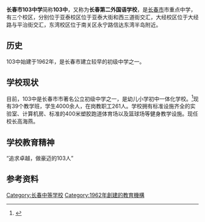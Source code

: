 {{Infobox School
| name        = 长春市一零三中学
| other_name  = 
| image       = 
| logo        = 
| motto       = 诚信责任
| established = 1962年
| type        = 公立
| religion    = 
| affiliation = 
| district    = 长春市
| grades      = 幼儿、小学、初中一体化教育
| president   = 
| principal   = 高海燕
| dean        = 
| college     = 
| house       = 
| sc          =
| cs          =
| faculty     = 
| staff       = 261人<ref name="ccng">{{cite web|url=http://www.ccng.gov.cn/nggov_5/infocontent.jsp?infoid=92|title=长春市一零三中学|publisher=长春市南关区政府|accessdate=2009-11-27|deadurl=yes|archiveurl=https://web.archive.org/web/20041208231904/http://www.ccng.gov.cn/nggov_5/infocontent.jsp?infoid=92|archivedate=2004-12-08}}</ref>
| students    = 近4000人<ref name="ccng" />
| athletics   = 
| conference  = 
| colors      = 
| mascot      = 
| magazine    = 
| free_label  = 
| free_text   = 
| free_label2 = 
| free_text2  = 
| free_label3 = 
| free_text3  = 
| address     = 大经校区：长春市大经路1103号<br />亚泰校区：亚泰大街与东三道街交汇处<br />东湾校区:长春市南关区永宁路附近
| website     = www.cc103.com
}}
'''长春市103中学'''简称'''103中'''，又称为'''长春第二外国语学校'''，是[[长春市|长春市]]市重点中学，有三个校区，分别位于亚泰校区位于亚泰大街和西三道街交汇，大经校区位于大经路与平治街交汇，东湾校区位于南关区永宁路信达东湾半岛附近。

== 历史 ==
103中始建于1962年，是长春市建立较早的初级中学之一。

== 学校现状 ==
目前，103中是长春市市著名公立初级中学之一，是幼儿小学初中一体化学校。<ref>{{cite web|url=http://bm.ccng.gov.cn/zhengfu/jiaoyuju/mxfc.htm|title=长春市一0三中学|publisher=长春市南关区教育局|accessdate=2009-11-27|deadurl=yes|archiveurl=https://web.archive.org/web/20071223154030/http://bm.ccng.gov.cn/zhengfu/jiaoyuju/mxfc.htm|archivedate=2007-12-23}}</ref>现有39个教学班，学生4000余人，在岗教职工261人。学校拥有标准设施齐全的实验室、计算机房、标准的400米塑胶跑道体育场以及篮球场等健身教学设施。现任校长高海燕。

== 学校教育精神 ==
“追求卓越，做豪迈的103人”

== 参考资料 ==
{{reflist}}
{{Juni-stub}}
[[Category:长春中等学校|Category:长春中等学校]]
[[Category:1962年創建的教育機構|Category:1962年創建的教育機構]]